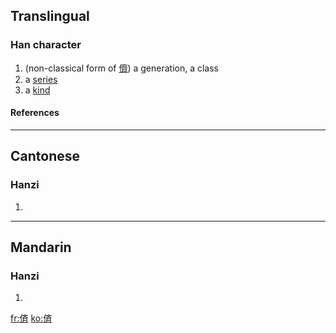 ==Translingual==
===Han character===
{{Han char|rn=9|rad=人|as=08|sn=10|four=|canj=人卜大中 (OYKL)}}
# (non-classical form of [[儕]]) a generation, a class
# a [[series]]
# a [[kind]]
====References====
{{Han ref|kx=0109.171|uh=346A|ud=13418}}

----
==Cantonese==
===Hanzi===
{{yue-hanzi|jyut=|y=chai4}}
# {{defn|Cantonese}}

----
==Mandarin==
===Hanzi===
{{cmn-hanzi|pin=[[chái]] ([[chai2]])|wg=ch'ai<sup>2</sup>}}
# {{defn|Mandarin}}

[[fr:㑪]]
[[ko:㑪]]